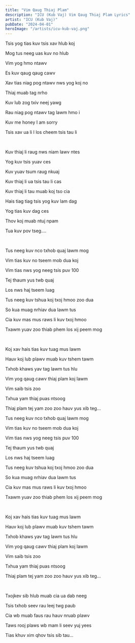 ```yaml
---
title: "Vim Qaug Thiaj Plam"
description: "ICU (Kub Vaj) Vim Qaug Thiaj Plam Lyrics"
artist: "ICU (Kub Vaj)"
pubDate: "2024-04-01"
heroImage: "/artists/icu-kub-vaj.png"
---
```


Tsis yog tias kuv tsis xav hlub koj

Mog tus neeg uas kuv no hlub

Vim yog hmo ntawv

Es kuv qaug qaug cawv

Xav tias niag pog ntawv nws yog koj no

Thiaj muab tag nrho

Kuv lub zog txiv neej yawg

Rau niag pog ntawv tag lawm hmo i

Kuv me honey I am sorry

Tsis xav ua li I los cheem tsis tau li

<br />

Kuv thiaj li raug nws niam lawv ntes

Yog kuv tsis yuav ces

Kuv yuav tsum raug nkuaj

Kuv thiaj li ua tsis tau li cas

Kuv thiaj li tau muab koj tso cia

Hais tiag tiag tsis yog kuv lam dag

Yog tias kuv dag ces

Thov koj muab ntuj npam

Tua kuv pov tseg....

<br />

Tus neeg kuv nco txhob quaj lawm mog

Vim tias kuv no tseem mob dua koj

Vim tias nws yog neeg tsis puv 100

Tej thaum yus twb quaj

Los nws haj tseem luag

Tus neeg kuv tshua koj txoj hmoo zoo dua

So kua muag nrhiav dua lawm tus

Cia kuv mas mus raws li kuv txoj hmoo

Txawm yuav zoo thiab phem los xij peem mog

<br />

Koj xav hais tias kuv tuag mus lawm

Hauv koj lub plawv muab kuv tshem tawm

Txhob khaws yav tag lawm tus hlu

Vim yog qaug cawv thiaj plam koj lawm

Vim saib tsis zoo

Txhua yam thiaj puas ntsoog

Thiaj plam tej yam zoo zoo hauv yus xib teg...

Tus neeg kuv nco txhob quaj lawm mog

Vim tias kuv no tseem mob dua koj

Vim tias nws yog neeg tsis puv 100

Tej thaum yus twb quaj

Los nws haj tseem luag

Tus neeg kuv tshua koj txoj hmoo zoo dua

So kua muag nrhiav dua lawm tus

Cia kuv mas mus raws li kuv txoj hmoo

Txawm yuav zoo thiab phem los xij peem mog

<br />

Koj xav hais tias kuv tuag mus lawm

Hauv koj lub plawv muab kuv tshem tawm

Txhob khaws yav tag lawm tus hlu

Vim yog qaug cawv thiaj plam koj lawm

Vim saib tsis zoo

Txhua yam thiaj puas ntsoog

Thiaj plam tej yam zoo zoo hauv yus xib teg...

<br />

Txojkev sib hlub muab cia ua dab neeg

Tsis txhob seev rau leej twg paub

Cia wb muab faus rau hauv nruab plawv

Taws rooj plaws wb mam li seev yuj yees

Tias khuv xim qhov tsis sib tau...
